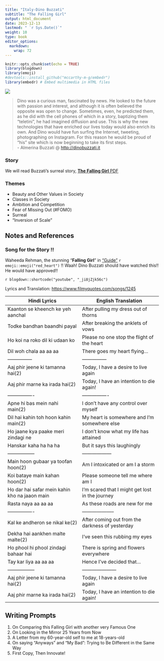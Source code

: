 ```yaml
---
title: "Italy-Dino Buzzati"
subtitle: "The Falling Girl"
output: html_document
date: 2023-12-13
lastmod: " `r Sys.Date()`"
weight: 10
type: book
editor_options: 
  markdown: 
    wrap: 72
---
```


```r
knitr::opts_chunk$set(echo = TRUE)
library(blogdown)
library(emoji)
#devtools::install_github("mccarthy-m-g/embedr")
library(embedr) # Embed multimedia in HTML files
```

![](img01.jpg)

> Dino was a curious man, fascinated by news. He looked to the future
> with passion and interest, and although it is often believed the
> opposite was open to change. Sometimes, even, he predicted them, as he
> did with the cell phones of which in a story, baptizing them
> "teletini", he had imagined diffusion and use. This is why the new
> technologies that have enriched our lives today would also enrich its
> own. And Dino would have fun surfing the Internet, tweeting,
> photographing on Instagram. For this reason he would be proud of "his"
> site which is now beginning to take its first steps.\
> - Almerina Buzzati \@ <u><http://dinobuzzati.it></u>

### Story
We will read Buzzati's surreal story, <u>[**The Falling Girl** PDF](The_Falling_Girl.pdf)</u>

### Themes

-   Beauty and Other Values in Society
-   Classes in Society
-   Ambition and Competition
-   Fear of Missing Out (#FOMO)
-   Surreal
-   "Inversion of Scale"

## Notes and References

### Song for the Story !!

Waheeda Rehman, the stunning "**Falling Girl**" in
<u>["Guide"](https://www.imdb.com/title/tt0059246/)</u>
`r emoji::emoji("red_heart")` !! Waah! Dino Buzzati should have watched
this!! He would have approved!!

`r blogdown::shortcode("youtube", "_ji8jZjk56c")`

Lyrics and Translation: <https://www.filmyquotes.com/songs/1245>

| Hindi Lyrics                                  | English Translation                             |
|-----------------------------------|-------------------------------------|
| Kaanton se kheench ke yeh aanchal             | After pulling my dress out of thorns            |
| Todke bandhan baandhi payal                   | After breaking the anklets of vows              |
| Ho koi na roko dil ki udaan ko                | Please no one stop the flight of the heart      |
| Dil woh chala aa aa aa                        | There goes my heart flying...                   |
| ---------------                               | ---------------                                 |
| Aaj phir jeene ki tamanna hai(2)              | Today, I have a desire to live again            |
| Aaj phir marne ka irada hai(2)                | Today, I have an intention to die again!        |
| ----------------                              | ----------------                                |
| Apne hi bas mein nahi main(2)                 | I don't have any control over myself            |
| Dil hai kahin toh hoon kahin main(2)          | My heart is somewhere and I'm somewhere else    |
| Ho jaane kya paake meri zindagi ne            | I don't know what my life has attained          |
| Hanskar kaha ha ha ha                         | But it says this laughingly                     |
| -----------------                             | ------------------                              |
| Main hoon gubaar ya toofan hoon(2)            | Am I intoxicated or am I a storm                |
| Koi bataye main kahan hoon(2)                 | Please someone tell me where am I               |
| Ho dar hai safar mein kahin kho na jaaon main | I'm scared that I might get lost in the journey |
| Rasta naya aa aa aa                           | As these roads are new for me                   |
| ----------------                              | --------------------                            |
| Kal ke andheron se nikal ke(2)                | After coming out from the darkness of yesterday |
| Dekha hai aankhen malte malte(2)              | I've seen this rubbing my eyes                  |
| Ho phool hi phool zindagi bahaar hai          | There is spring and flowers everywhere          |
| Tay kar liya aa aa aa                         | Hence I've decided that...                      |
| -----------------                             | ---------------------                           |
| Aaj phir jeene ki tamanna hai(2)              | Today, I have a desire to live again            |
| Aaj phir marne ka irada hai(2)                | Today, I have an intention to die again!        |

## Writing Prompts

1.  On Comparing this Falling Girl with another very Famous One
2.  On Looking in the Mirror 25 Years from Now
3.  A Letter from my 60-year-old self to me at 18-years-old
4.  On saying "Anyways" and "My Bad": Trying to Be Different in the Same
    Way
5.  First Copy, Then Innovate!
